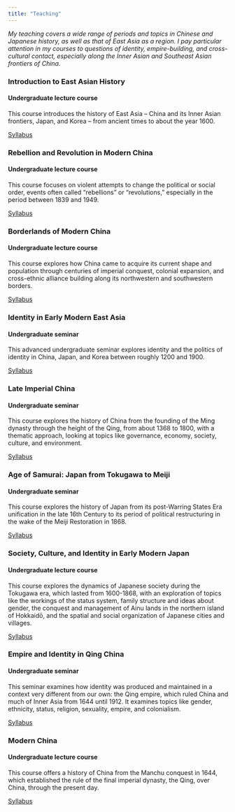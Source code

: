 ```yaml
---
title: "Teaching"
---
```


*My teaching covers a wide range of periods and topics in Chinese and Japanese history, as well as that of East Asia as a region. I pay particular attention in my courses to questions of identity, empire-building, and cross-cultural contact, especially along the Inner Asian and Southeast Asian frontiers of China.*

### Introduction to East Asian History 
#### Undergraduate lecture course

This course introduces the history of East Asia – China and its Inner Asian frontiers, Japan, and Korea – from ancient times to about the year 1600. 

[Syllabus](info/Introduction to East Asian History Syllabus.pdf){.btn .btn-outline-primary .btn role="button"} 

### Rebellion and Revolution in Modern China
#### Undergraduate lecture course

This course focuses on violent attempts to change the political or social order, events often called "rebellions" or "revolutions," especially in the period between 1839 and 1949.

[Syllabus](info/Rebellion and Revolution in Modern China Syllabus.pdf){.btn .btn-outline-primary .btn role="button"} 

### Borderlands of Modern China
#### Undergraduate lecture course

This course explores how China came to acquire its current shape and population through centuries of imperial conquest, colonial expansion, and cross-ethnic alliance building along its northwestern and southwestern borders.

[Syllabus](info/Borderlands of Modern China Syllabus.pdf){.btn .btn-outline-primary .btn role="button"} 

### Identity in Early Modern East Asia
#### Undergraduate seminar

This advanced undergraduate seminar explores identity and the politics of identity in China, Japan, and Korea between roughly 1200 and 1900.

[Syllabus](info/Identity in Early Modern East Asia syllabus.pdf){.btn .btn-outline-primary .btn role="button"} 

### Late Imperial China
#### Undergraduate seminar

This course explores the history of China from the founding of the Ming dynasty through the height of the Qing, from about 1368 to 1800, with a thematic approach, looking at topics like governance, economy, society, culture, and environment.

[Syllabus](info/Late Imperial China Syllabus.pdf){.btn .btn-outline-primary .btn role="button"} 

### Age of Samurai: Japan from Tokugawa to Meiji
#### Undergraduate seminar 

This course explores the history of Japan from its post-Warring States Era unification in the late 16th Century to its period of political restructuring in the wake of the Meiji Restoration in 1868.

[Syllabus](info/Age of Samurai syllabus.pdf){.btn .btn-outline-primary .btn role="button"} 

### Society, Culture, and Identity in Early Modern Japan
#### Undergraduate lecture course

This course explores the dynamics of Japanese society during the Tokugawa era, which lasted from 1600-1868, with an exploration of topics like the workings of the status system, family structure and ideas about gender, the conquest and management of Ainu lands in the northern island of Hokkaidō, and the spatial and social organization of Japanese cities and villages.

[Syllabus](info/Society Culture and Identity in Early Modern Japan syllabus.pdf){.btn .btn-outline-primary .btn role="button"} 

### Empire and Identity in Qing China
#### Undergraduate seminar

This seminar examines how identity was produced and maintained in a context very different from our own: the Qing empire, which ruled China and much of Inner Asia from 1644 until 1912. It examines topics like gender, ethnicity, status, religion, sexuality, empire, and colonialism.

[Syllabus](info/Empire and Identity in Qing China Syllabus.pdf){.btn .btn-outline-primary .btn role="button"} 

### Modern China
#### Undergraduate lecture course

This course offers a history of China from the Manchu conquest in 1644, which established the rule of the final imperial dynasty, the Qing, over China, through the present day.

[Syllabus](info/Modern China syllabus.pdf){.btn .btn-outline-primary .btn role="button"} 
